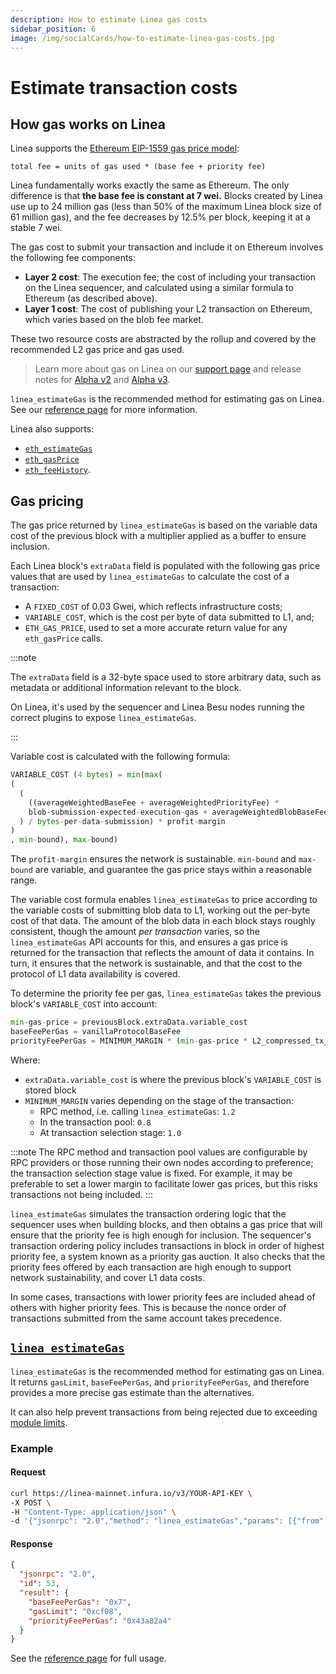 ```yaml
---
description: How to estimate Linea gas costs
sidebar_position: 6
image: /img/socialCards/how-to-estimate-linea-gas-costs.jpg
---
```



# Estimate transaction costs

## How gas works on Linea

Linea supports the [Ethereum EIP-1559 gas price model](https://ethereum.org/developers/docs/gas):
```
total fee = units of gas used * (base fee + priority fee)
```

Linea fundamentally works exactly the same as Ethereum. The only difference is that **the base fee 
is constant at 7 wei.** Blocks created by Linea use up to 24 million gas (less than 50% of the 
maximum Linea block size of 61 million gas), and the fee decreases by 12.5% per block, keeping it 
at a stable 7 wei.

The gas cost to submit your transaction and include it on Ethereum involves the following fee 
components:

- **Layer 2 cost**: The execution fee; the cost of including your transaction on the Linea 
  sequencer, and calculated using a similar formula to Ethereum (as described above). 
- **Layer 1 cost**: The cost of publishing your L2 transaction on Ethereum, which varies 
  based on the blob fee market.

These two resource costs are abstracted by the rollup and covered by the recommended L2 gas price
and gas used.

> Learn more about gas on Linea on our [support page](https://support.linea.build/getting-started/what-does-gas-pay-for) 
and release notes for [Alpha v2](../../release-notes.mdx#alpha-v2) and [Alpha v3](../../release-notes.mdx#alpha-v3).

`linea_estimateGas` is the recommended method for estimating gas on Linea. See our 
[reference page](../../api/reference/linea-estimategas.mdx) for more information. 

Linea also supports:
- [`eth_estimateGas`](https://docs.infura.io/api/networks/linea/json-rpc-methods/eth_estimategas)
- [`eth_gasPrice`](https://docs.infura.io/api/networks/linea/json-rpc-methods/eth_gasprice)
- [`eth_feeHistory`](https://docs.infura.io/api/networks/linea/json-rpc-methods/eth_feehistory).

## Gas pricing

The gas price returned by `linea_estimateGas` is based on the variable data cost of the previous 
block with a multiplier applied as a buffer to ensure inclusion.

Each Linea block's `extraData` field is populated with the following gas price values that are used 
by `linea_estimateGas` to calculate the cost of a transaction:
- A `FIXED_COST` of 0.03 Gwei, which reflects infrastructure costs;
- `VARIABLE_COST`, which is the cost per byte of data submitted to L1, and;
- `ETH_GAS_PRICE`, used to set a more accurate return value for any `eth_gasPrice` calls. 

:::note

The `extraData` field is a 32-byte space used to store arbitrary data, such as metadata or 
additional information relevant to the block. 

On Linea, it's used by the sequencer and Linea Besu nodes running the correct plugins to expose 
`linea_estimateGas`.

:::

Variable cost is calculated with the following formula:

```python
VARIABLE_COST (4 bytes) = min(max(
(
  (
    ((averageWeightedBaseFee + averageWeightedPriorityFee) * 
    blob-submission-expected-execution-gas + averageWeightedBlobBaseFee * expected-blob-gas
  ) / bytes-per-data-submission) * profit-margin
)
, min-bound), max-bound)
```

The `profit-margin` ensures the network is sustainable. `min-bound` and `max-bound` are variable, 
and guarantee the gas price stays within a reasonable range.

The variable cost formula enables `linea_estimateGas` to price according to the variable costs of 
submitting blob data to L1, working out the per-byte cost of that data. The amount of the blob data 
in each block stays roughly consistent, though the amount _per transaction_ varies, so the 
`linea_estimateGas` API accounts for this, and ensures a gas price is returned for the transaction 
that reflects the amount of data it contains. In turn, it ensures that the network is sustainable,
and that the cost to the protocol of L1 data availability is covered. 

To determine the priority fee per gas, `linea_estimateGas` takes the previous block's `VARIABLE_COST` 
into account:
```python
min-gas-price = previousBlock.extraData.variable_cost
baseFeePerGas = vanillaProtocolBaseFee
priorityFeePerGas = MINIMUM_MARGIN * (min-gas-price * L2_compressed_tx_size_in_bytes / L2_tx_gas_used + extraData.fixed_cost)
```

Where:
- `extraData.variable_cost` is where the previous block's `VARIABLE_COST` is stored
block
- `MINIMUM_MARGIN` varies depending on the stage of the transaction:
  - RPC method, i.e. calling `linea_estimateGas`: `1.2`
  - In the transaction pool: `0.8`
  - At transaction selection stage: `1.0`

:::note
The RPC method and transaction pool values are configurable by RPC providers or those running their 
own nodes according to preference; the transaction selection stage value is fixed. For example, 
it may be preferable to set a lower margin to facilitate lower gas prices, but this risks 
transactions not being included.
:::

`linea_estimateGas` simulates the transaction ordering logic that the sequencer uses when building 
blocks, and then obtains a gas price that will ensure that the priority fee is high enough for 
inclusion. The sequencer's transaction ordering policy includes transactions in block in order of 
highest priority fee, a system known as a priority gas auction. It also checks that the priority 
fees offered by each transaction are high enough to support network sustainability, and cover L1 
data costs.

In some cases, transactions with lower priority fees are included ahead of others with higher 
priority fees. This is because the nonce order of transactions submitted from the same account 
takes precedence. 

## [`linea_estimateGas`](../../api/reference/linea-estimategas.mdx)

`linea_estimateGas` is the recommended method for estimating gas on Linea. It returns `gasLimit`, 
`baseFeePerGas`, and `priorityFeePerGas`, and therefore provides a more precise gas estimate than 
the alternatives.

It can also help prevent transactions from being rejected due to exceeding [module limits](../../technology/prover/prover-limits.mdx).

### Example

#### Request

```bash
curl https://linea-mainnet.infura.io/v3/YOUR-API-KEY \
-X POST \
-H "Content-Type: application/json" \
-d '{"jsonrpc": "2.0","method": "linea_estimateGas","params": [{"from": "0x971e727e956690b9957be6d51Ec16E73AcAC83A7","gas":"0x21000"}],"id": 53}'
```

#### Response

```JSON
{
  "jsonrpc": "2.0",
  "id": 53,
  "result": {
    "baseFeePerGas": "0x7",
    "gasLimit": "0xcf08",
    "priorityFeePerGas": "0x43a82a4"
  }
}
```

See the [reference page](../../api/reference/linea-estimategas.mdx) for full usage.
